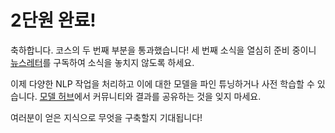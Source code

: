 # 2단원 완료!

<CourseFloatingBanner
    chapter={8}
    classNames="absolute z-10 right-0 top-0"
/>
축하합니다. 코스의 두 번째 부분을 통과했습니다! 세 번째 소식을 열심히 준비 중이니 [뉴스레터](https://huggingface.curated.co/)를 구독하여 소식을 놓치지 않도록 하세요.

이제 다양한 NLP 작업을 처리하고 이에 대한 모델을 파인 튜닝하거나 사전 학습할 수 있습니다. [모델 허브](https://huggingface.co/models)에서 커뮤니티와 결과를 공유하는 것을 잊지 마세요.

여러분이 얻은 지식으로 무엇을 구축할지 기대됩니다!